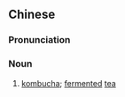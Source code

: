 {{also|红茶菌}}
==Chinese==
{{zh-forms|s=红茶菌|type=21}}

===Pronunciation===
{{zh-pron
|m=hóngchá菌
|c=hung4 caa4 kwan2
|cat=n
}}

===Noun===
{{zh-noun}}

# [[kombucha]]; [[ferment]]ed [[tea]]

{{zh-cat|Beverages}}
{{zh-cat|Tea}}